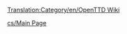 [[Translation:Category/en/OpenTTD Wiki]]

{{en/Bilingual box| Cs
| ---.
| ''This category contains material relating to various administration aspects of the OpenTTD Wiki.''}}


[[cs/Main Page]]